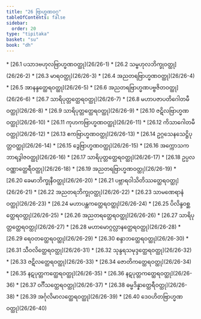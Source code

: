 ```yaml
---
title: "26 ဗြာဟ္မဏဝဂ္ဂ"
tableOfContents: false
sidebar:
  order: 20
type: "tipitaka"
basket: "su"
book: "dh"
---
```



<DynamicBreadcrumb />



<TableOfContents book="dh" section="26">
* [26.1 ပသာဒဗဟုလဗြာဟ္မဏဝတ္ထု](26/26-1)
* [26.2 သမ္ဗဟုလဘိက္ခုဝတ္ထု](26/26-2)
* [26.3 မာရဝတ္ထု](26/26-3)
* [26.4 အညတရဗြာဟ္မဏဝတ္ထု](26/26-4)
* [26.5 အာနန္ဒတ္ထေရဝတ္ထု](26/26-5)
* [26.6 အညတရဗြာဟ္မဏပဗ္ဗဇိတဝတ္ထု](26/26-6)
* [26.7 သာရိပုတ္တတ္ထေရဝတ္ထု](26/26-7)
* [26.8 မဟာပဇာပတိဂေါတမီဝတ္ထု](26/26-8)
* [26.9 သာရိပုတ္တတ္ထေရဝတ္ထု](26/26-9)
* [26.10 ဇဋိလဗြာဟ္မဏဝတ္ထု](26/26-10)
* [26.11 ကုဟကဗြာဟ္မဏဝတ္ထု](26/26-11)
* [26.12 ကိသာဂေါတမီဝတ္ထု](26/26-12)
* [26.13 ဧကဗြာဟ္မဏဝတ္ထု](26/26-13)
* [26.14 ဥဂ္ဂသေနသေဋ္ဌိပုတ္တဝတ္ထု](26/26-14)
* [26.15 ဒွေဗြာဟ္မဏဝတ္ထု](26/26-15)
* [26.16 အက္ကောသကဘာရဒွါဇဝတ္ထု](26/26-16)
* [26.17 သာရိပုတ္တတ္ထေရဝတ္ထု](26/26-17)
* [26.18 ဥပ္ပလဝဏ္ဏာတ္ထေရီဝတ္ထု](26/26-18)
* [26.19 အညတရဗြာဟ္မဏဝတ္ထု](26/26-19)
* [26.20 ခေမာဘိက္ခုနီဝတ္ထု](26/26-20)
* [26.21 ပဗ္ဘာရဝါသိတိဿတ္ထေရဝတ္ထု](26/26-21)
* [26.22 အညတရဘိက္ခုဝတ္ထု](26/26-22)
* [26.23 သာမဏေရာနံဝတ္ထု](26/26-23)
* [26.24 မဟာပန္ထကတ္ထေရဝတ္ထု](26/26-24)
* [26.25 ပိလိန္ဒဝစ္ဆတ္ထေရဝတ္ထု](26/26-25)
* [26.26 အညတရတ္ထေရဝတ္ထု](26/26-26)
* [26.27 သာရိပုတ္တတ္ထေရဝတ္ထု](26/26-27)
* [26.28 မဟာမောဂ္ဂလ္လာနတ္ထေရဝတ္ထု](26/26-28)
* [26.29 ရေဝတတ္ထေရဝတ္ထု](26/26-29)
* [26.30 စန္ဒာဘတ္ထေရဝတ္ထု](26/26-30)
* [26.31 သီဝလိတ္ထေရဝတ္ထု](26/26-31)
* [26.32 သုန္ဒရသမုဒ္ဒတ္ထေရဝတ္ထု](26/26-32)
* [26.33 ဇဋိလတ္ထေရဝတ္ထု](26/26-33)
* [26.34 ဇောတိကတ္ထေရဝတ္ထု](26/26-34)
* [26.35 နဋပုတ္တကတ္ထေရဝတ္ထု](26/26-35)
* [26.36 နဋပုတ္တကတ္ထေရဝတ္ထု](26/26-36)
* [26.37 ဝင်္ဂီသတ္ထေရဝတ္ထု](26/26-37)
* [26.38 ဓမ္မဒိန္နာတ္ထေရီဝတ္ထု](26/26-38)
* [26.39 အင်္ဂုလိမာလတ္ထေရဝတ္ထု](26/26-39)
* [26.40 ဒေဝဟိတဗြာဟ္မဏဝတ္ထု](26/26-40)
</TableOfContents>